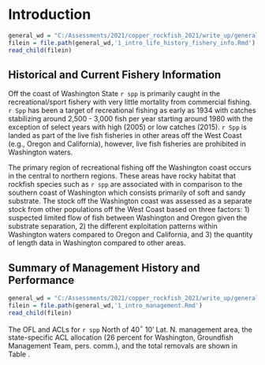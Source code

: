 # Introduction

```r
general_wd = "C:/Assessments/2021/copper_rockfish_2021/write_up/general_text"
filein = file.path(general_wd,'1_intro_life_history_fishery_info.Rmd')
read_child(filein)
```

## Historical and Current Fishery Information

Off the coast of Washington State `r spp` is primarily caught in the recreational/sport fishery with very little mortality from commercial fishing. `r Spp` has been a target of recreational fishing as early as 1934 with catches stabilizing around 2,500 - 3,000 fish per year starting around 1980 with the exception of select years with high (2005) or low catches (2015). `r Spp` is landed as part of the live fish fisheries in other areas off the West Coast (e.g., Oregon and California), however, live fish fisheries are prohibited in Washington waters. 

The primary region of recreational fishing off the Washington coast occurs in the central to northern regions. These areas have rocky habitat that rockfish species such as `r spp` are associated with in comparison to the southern coast of Washington which consists primarily of soft and sandy substrate.  The stock off the Washington coast was assessed as a separate stock from other populations off the West Coast based on three factors: 1) suspected limited flow of fish between Washington and Oregon given the substrate separation, 2) the different exploitation patterns within Washington waters compared to Oregon and California, and 3) the quantity of length data in Washington compared to other areas.   


## Summary of Management History and Performance
```r
general_wd = "C:/Assessments/2021/copper_rockfish_2021/write_up/general_text"
filein = file.path(general_wd,'1_intro_management.Rmd')
read_child(filein)
```
The OFL and ACLs for `r spp` North of 40$^\circ$ 10' Lat. N. management area, the state-specific ACL allocation (26 percent for Washington, Groundfish Management Team, pers. comm.), and the total removals are shown in Table \ref{tab:ofl}.
